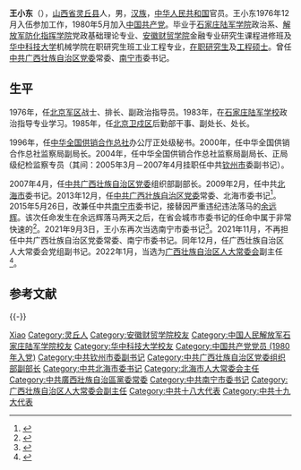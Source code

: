 {{distinguish|王小东 (建筑师)|王晓东}}
{{Infobox Ambassador
|name= 王小东
|birth_date = {{birth year and age|1962|01}}
|birth_place = {{CHN}}[[山西|山西]][[灵丘县|灵丘县]]
|ethnicity=[[汉族|汉族]]
|party = {{CPC}}
}}


'''王小东'''（{{bd|1962年|1月||catIdx=Wang王}}），[[山西省|山西省]][[灵丘县|灵丘县]]人，男，[[汉族|汉族]]，[[中华人民共和国|中华人民共和国]]官员。王小东1976年12月入伍参加工作，1980年5月加入[[中国共产党|中国共产党]]。毕业于[[石家庄陆军学院|石家庄陆军学院]]政治系、[[解放军防化指挥学院|解放军防化指挥学院]]党政基础理论专业、[[安徽财贸学院|安徽财贸学院]]金融专业研究生课程进修班及[[华中科技大学|华中科技大学]]机械学院在职研究生班工业工程专业，[[在职研究生|在职研究生]]及[[工程硕士|工程硕士]]。曾任[[中国共产党广西壮族自治区委员会|中共广西壮族自治区党委]]常委、[[南宁市|南宁市]]委书记。

== 生平 ==
1976年，任[[北京军区|北京军区]]战士、排长、副政治指导员。1983年，在[[石家庄陆军学校|石家庄陆军学校]]政治指导专业学习。1985年，任[[北京卫戍区|北京卫戍区]]后勤部干事、副处长、处长。

1996年，任[[中华全国供销合作总社|中华全国供销合作总社]]办公厅正处级秘书。2000年，任中华全国供销合作总社监察局副局长。2004年，任中华全国供销合作总社监察局副局长、正局级纪检监察专员（其间：2005年3月－2007年4月挂职任中共[[钦州市|钦州市]]委副书记）。

2007年4月，任[[中共广西壮族自治区党委|中共广西壮族自治区党委]]组织部副部长。2009年2月，任中共[[北海市|北海市]]委书记。2013年12月，任[[中共广西壮族自治区党委|中共广西壮族自治区党委]]常委、北海市委书记<ref>{{cite web|title=中国领导干部资料库：王小东|url=http://gbzl.people.com.cn/grzy.php?id=131200077|publisher=中国共产党新闻网|date=|accessdate=2015年5月26日|archiveurl=https://web.archive.org/web/20150527042637/http://gbzl.people.com.cn/grzy.php?id=131200077|archivedate=2015年5月27日|deadurl=yes}}</ref>。2015年5月26日，改兼任中共[[南宁市|南宁市]]委书记，接替因严重违纪违法落马的[[余远辉|余远辉]]。该次任命发生在余远辉落马两天之后，在省会城市市委书记的任命中属于非常快速的<ref>{{cite web|title=王小东任南宁市委书记 创十八大后最快补位速度|url=http://news.sina.com.cn/c/2015-05-26/214431879188.shtml|publisher=新京报|date=2015年5月26日|accessdate=2015年5月26日|archive-date=2015年5月27日|archive-url=https://web.archive.org/web/20150527042716/http://news.sina.com.cn/c/2015-05-26/214431879188.shtml|dead-url=no}}</ref>。2021年9月3日，王小东再次当选南宁市委书记<ref>{{cite web|title=王小东当选南宁市委书记|url=http://renshi.people.com.cn/n1/2021/0903/c139617-32216566.html|publisher=人民网|date=2021年9月3日|accessdate=2021年9月3日|archive-date=2021年9月3日|archive-url=https://web.archive.org/web/20210903062920/http://renshi.people.com.cn/n1/2021/0903/c139617-32216566.html|dead-url=no}}</ref>。2021年11月，不再担任中共广西壮族自治区党委常委、南宁市委书记。同年12月，任广西壮族自治区人大常委会党组副书记。2022年1月，当选为[[广西壮族自治区人大常委会|广西壮族自治区人大常委会]]副主任<ref>{{Cite web|url=http://district.ce.cn/newarea/sddy/202201/21/t20220121_37278492.shtml|title=范晓莉、王小东、黄伟京当选广西壮族自治区人大常委会副主任|publisher=中国经济网|accessdate=2022-05-26}}</ref>。

==参考文献==
{{reflist|3}}

{{-}}
{{start box}}
{{s-ppo|cpc}}
{{s-before|[[余远辉|余远辉]]}}
{{s-title|[[中国共产党南宁市委员会|中国共产党南宁市委员会]]书记|2015年5月－2021年11月}}
{{s-after|[[徐海荣|徐海荣]]}}
{{s-before|[[温卡华|温卡华]]}}
{{s-title|[[中国共产党北海市委员会|中国共产党北海市委员会]]书记|2009年2月－2015年5月}}
{{s-after|[[王可|王可]]}}
{{end box}}
{{广西壮族自治区领导人}}
{{中华人民共和国南宁市正职领导人}}

{{Authority control}}
{{DEFAULTSORT:Wang王}}
[[Category:王姓|Xiao]]
[[Category:灵丘人|Category:灵丘人]]
[[Category:安徽财贸学院校友|Category:安徽财贸学院校友]]
[[Category:中国人民解放军石家庄陆军学院校友|Category:中国人民解放军石家庄陆军学院校友]]
[[Category:华中科技大学校友|Category:华中科技大学校友]]
[[Category:中国共产党党员_(1980年入党)|Category:中国共产党党员 (1980年入党)]]
[[Category:中共钦州市委副书记|Category:中共钦州市委副书记]]
[[Category:中共广西壮族自治区党委组织部副部长|Category:中共广西壮族自治区党委组织部副部长]]
[[Category:中共北海市委书记|Category:中共北海市委书记]]
[[Category:北海市人大常委会主任|Category:北海市人大常委会主任]]
[[Category:中共廣西壯族自治區黨委常委|Category:中共廣西壯族自治區黨委常委]]
[[Category:中共南宁市委书记|Category:中共南宁市委书记]]
[[Category:广西壮族自治区人大常委会副主任|Category:广西壮族自治区人大常委会副主任]]
[[Category:中共十八大代表|Category:中共十八大代表]]
[[Category:中共十九大代表|Category:中共十九大代表]]